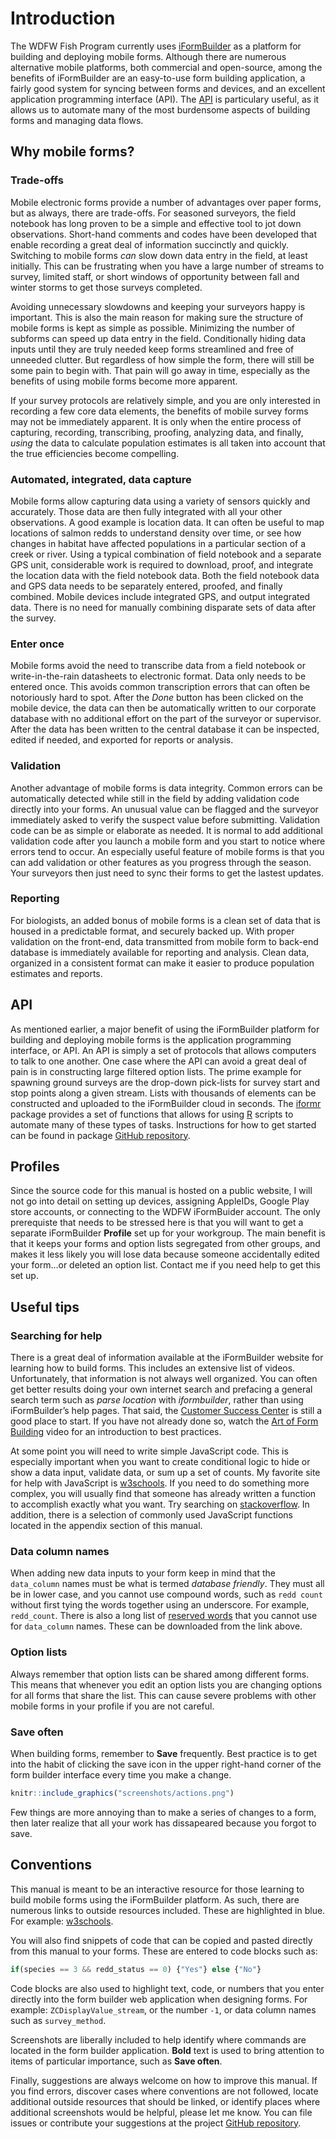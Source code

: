 # Introduction {#intro}

The WDFW Fish Program currently uses [iFormBuilder](https://www.zerionsoftware.com/iformbuilder/) as a platform for building and deploying mobile forms. Although there are numerous alternative mobile platforms, both commercial and open-source, among the benefits of iFormBuilder are an easy-to-use form building application, a fairly good system for syncing between forms and devices, and an excellent application programming interface (API). The [API](http://docs.iformbuilder.apiary.io/#) is particulary useful, as it allows us to automate many of the most burdensome aspects of building forms and managing data flows.

## Why mobile forms?

### Trade-offs

Mobile electronic forms provide a number of advantages over paper forms, but as always, there are trade-offs. For seasoned surveyors, the field notebook has long proven to be a simple and effective tool to jot down observations. Short-hand comments and codes have been developed that enable recording a great deal of information succinctly and quickly. Switching to mobile forms *can* slow down data entry in the field, at least initially. This can be frustrating when you have a large number of streams to survey, limited staff, or short windows of opportunity between fall and winter storms to get those surveys completed. 

Avoiding unnecessary slowdowns and keeping your surveyors happy is important. This is also the main reason for making sure the structure of mobile forms is kept as simple as possible. Minimizing the number of subforms can speed up data entry in the field. Conditionally hiding data inputs until they are truly needed keep forms streamlined and free of unneeded clutter. But regardless of how simple the form, there will still be some pain to begin with. That pain will go away in time, especially as the benefits of using mobile forms become more apparent.

If your survey protocols are relatively simple, and you are only interested in recording a few core data elements, the benefits of mobile survey forms may not be immediately apparent. It is only when the entire process of capturing, recording, transcribing, proofing, analyzing data, and finally, *using* the data to calculate population estimates is all taken into account that the true efficiencies become compelling. 

### Automated, integrated, data capture

Mobile forms allow capturing data using a variety of sensors quickly and accurately. Those data are then fully integrated with all your other observations. A good example is location data. It can often be useful to map locations of salmon redds to understand density over time, or see how changes in habitat have affected populations in a particular section of a creek or river. Using a typical combination of field notebook and a separate GPS unit, considerable work is required to download, proof, and integrate the location data with the field notebook data. Both the field notebook data and GPS data needs to be separately entered, proofed, and finally combined. Mobile devices include integrated GPS, and output integrated data. There is no need for manually combining disparate sets of data after the survey. 

### Enter once

Mobile forms avoid the need to transcribe data from a field notebook or write-in-the-rain datasheets to electronic format. Data only needs to be entered once. This avoids common transcription errors that can often be notoriously hard to spot. After the *Done* button has been clicked on the mobile device, the data can then be automatically written to our corporate database with no additional effort on the part of the surveyor or supervisor. After the data has been written to the central database it can be inspected, edited if needed, and exported for reports or analysis. 

### Validation

Another advantage of mobile forms is data integrity. Common errors can be automatically detected while still in the field by adding validation code directly into your forms. An unusual value can be flagged and the surveyor immediately asked to verify the suspect value before submitting. Validation code can be as simple or elaborate as needed. It is normal to add additional validation code after you launch a mobile form and you start to notice where errors tend to occur. An especially useful feature of mobile forms is that you can add validation or other features as you progress through the season. Your surveyors then just need to sync their forms to get the lastest updates. 

### Reporting

For biologists, an added bonus of mobile forms is a clean set of data that is housed in a predictable format, and securely backed up. With proper validation on the front-end, data transmitted from mobile form to back-end database is immediately available for reporting and analysis. Clean data, organized in a consistent format can make it easier to produce population estimates and reports.


## API

As mentioned earlier, a major benefit of using the iFormBuilder platform for building and deploying mobile forms is the application programming interface, or API. An API is simply a set of protocols that allows computers to talk to one another. One case where the API can avoid a great deal of pain is in constructing large filtered option lists. The prime example for spawning ground surveys are the drop-down pick-lists for survey start and stop points along a given stream. Lists with thousands of elements can be constructed and uploaded to the iFormBuilder cloud in seconds. The [iformr](https://github.com/arestrom/iformr) package provides a set of functions that allows for using [R](https://www.r-project.org/about.html) scripts to automate many of these types of tasks. Instructions for how to get started can be found in package [GitHub repository](https://github.com/arestrom/iformr).

## Profiles

Since the source code for this manual is hosted on a public website, I will not go into detail on setting up devices, assigning AppleIDs, Google Play store accounts, or connecting to the WDFW iFormBuider account. The only prerequiste that needs to be stressed here is that you will want to get a separate iFormBuilder **Profile** set up for your workgroup. The main benefit is that it keeps your forms and option lists segregated from other groups, and makes it less likely you will lose data because someone accidentally edited your form...or deleted an option list. Contact me if you need help to get this set up.

## Useful tips

### Searching for help

There is a great deal of information available at the iFormBuilder website for learning how to build forms. This includes an extensive list of videos. Unfortunately, that information is not always well organized. You can often get better results doing your own internet search and prefacing a general search term such as *parse location* with *iformbuilder*, rather than using iFormBuilder's help pages. That said, the [Customer Success Center](https://iformbuilder.zendesk.com/hc/en-us) is still a good place to start. If you have not already done so, watch the [Art of Form Building](https://www.zerionsoftware.com/recording/form-builder-101-may-2016/) video for an introduction to best practices. 

At some point you will need to write simple JavaScript code. This is especially important when you want to create conditional logic to hide or show a data input, validate data, or sum up a set of counts. My favorite site for help with JavaScript is [w3schools](https://www.w3schools.com/js/). If you need to do something more complex, you will usually find that someone has already written a function to accomplish exactly what you want. Try searching on [stackoverflow](https://stackoverflow.com/questions/tagged/javascript). In addition, there is a selection of commonly used JavaScript functions located in the appendix section of this manual.

### Data column names

When adding new data inputs to your form keep in mind that the `data_column` names must be what is termed *database friendly*. They must all be in lower case, and you cannot use compound words, such as `redd count` without first tying the words together using an underscore. For example, `redd_count`. There is also a long list of [reserved words](https://iformbuilder.zendesk.com/hc/en-us/articles/201698530-Reserved-Words-What-words-cannot-be-used-as-data-column-names-) that you cannot use for `data_column` names. These can be downloaded from the link above. 

### Option lists

Always remember that option lists can be shared among different forms. This means that whenever you edit an option lists you are changing options for all forms that share the list. This can cause severe problems with other mobile forms in your profile if you are not careful. 

### Save often

When building forms, remember to **Save** frequently. Best practice is to get into the habit of clicking the save icon in the upper right-hand corner of the form builder interface every time you make a change. 

```r
knitr::include_graphics("screenshots/actions.png")
```

Few things are more annoying than to make a series of changes to a form, then later realize that all your work has dissapeared because you forgot to save. 

## Conventions

This manual is meant to be an interactive resource for those learning to build mobile forms using the iFormBuilder platform. As such, there are numerous links to outside resources included. These are highlighted in blue. For example: [w3schools](https://www.w3schools.com/js/). 

You will also find snippets of code that can be copied and pasted directly from this manual to your forms. These are entered to code blocks such as:

```js
if(species == 3 && redd_status == 0) {"Yes"} else {"No"}
```

Code blocks are also used to highlight text, code, or numbers that you enter directly into the form builder web application when designing forms. For example: `ZCDisplayValue_stream`, or the number `-1`, or data column names such as `survey_method`. 

Screenshots are liberally included to help identify where commands are located in the form builder application. **Bold** text is used to bring attention to items of particular importance, such as **Save often**. 

Finally, suggestions are always welcome on how to improve this manual. If you find errors, discover cases where conventions are not followed, locate additional outside resources that should be linked, or identify places where additional screenshots would be helpful, please let me know. You can file issues or contribute your suggestions at the project [GitHub repository](https://github.com/arestrom/mf4ss).





